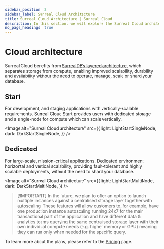 ```yaml
---
sidebar_position: 2
sidebar_label: Surreal Cloud Architecture
title: Surreal Cloud Architecture | Surreal Cloud
description: In this section, we will explore the Surreal Cloud architecture and how it is designed to provide a scalable, high-performance, and secure database solution.
no_page_headings: true
---
```



# Cloud architecture

Surreal Cloud benefits from [SurrealDB’s layered architecture](/docs/surrealdb/introduction/architecture), which separates storage from compute, enabling improved scalability, durability and availability without the need to operate, manage, scale or shard your database.

## Start

For development, and staging applications with vertically-scalable requirements. Surreal Cloud Start provides users with dedicated storage and a single-node for compute which can scale vertically.

<Image
  alt="Surreal Cloud architecture"
  src={{
light: LightStartSingleNode,
dark: DarkStartSingleNode,
}}
/>

## Dedicated

For large-scale, mission-critical applications. Dedicated environment horizontal and vertical scalability, providing fault-tolerant and highly scalable deployments, without the need to shard your database.

<Image
  alt="Surreal Cloud architecture"
  src={{
light: LightStartMultiNode,
dark: DarkStartMultiNode,
}}
/>

> \[!IMPORTANT]
> In the future, we plan to offer an option to launch multiple instances against a centralised storage layer together with autoscaling. These features will allow customers to, for example, have one production instance autoscaling running 24x7 for the main transactional part of the application and have different data & analytics teams querying the same centralised storage layer with their own individual compute needs (e.g. higher memory or GPU) meaning they can run only when needed for the specific query.

To learn more about the plans, please refer to the [Pricing](/pricing) page.

